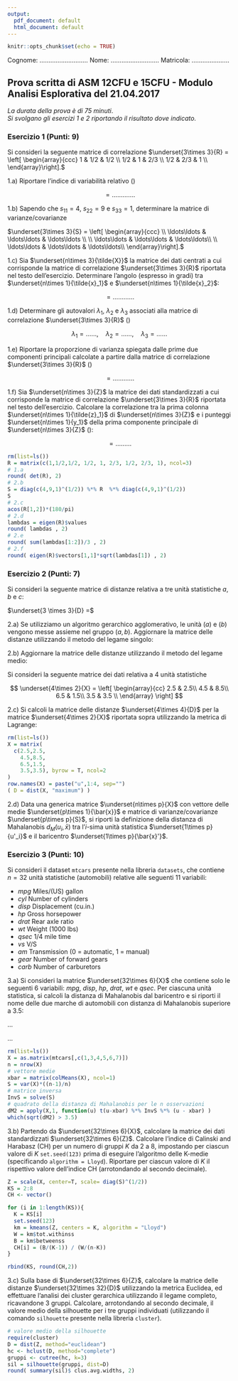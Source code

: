 ```yaml
---
output:
  pdf_document: default
  html_document: default
---
```


```r
knitr::opts_chunk$set(echo = TRUE)
```

Cognome: $\ldots\ldots\ldots\ldots\ldots\ldots\ldots\ldots\ldots$ Nome: $\ldots\ldots\ldots\ldots\ldots\ldots\ldots\ldots\ldots$ Matricola: $\ldots\ldots\ldots\ldots\ldots\ldots\ldots$ 


## Prova scritta di ASM 12CFU e 15CFU - Modulo Analisi Esplorativa del 21.04.2017

*La durata della prova è di 75 minuti*.\
*Si svolgano gli esercizi 1 e 2 riportando il risultato dove indicato.*


### Esercizio 1 (Punti: 9)

Si consideri la seguente matrice di correlazione $\underset{3\times 3}{R} = 
\left[
\begin{array}{ccc}
1 & 1/2 & 1/2 \\
1/2 & 1 & 2/3 \\
1/2 & 2/3 & 1 \\
\end{array}\right].$

1.a) Riportare l'indice di variabilità relativo (\underline{arrotondare al secondo decimale})  


$$=\ldots\ldots\ldots\ldots.$$
    
1.b) Sapendo che $s_{11}=4$, $s_{22}=9$ e $s_{33}=1$, determinare la matrice di varianze/covarianze

$\underset{3\times 3}{S} = 
\left[
\begin{array}{ccc}
\\
\ldots\ldots &  \ldots\ldots  &  \ldots\ldots \\
\\
\ldots\ldots &  \ldots\ldots  &  \ldots\ldots\\
\\
\ldots\ldots &  \ldots\ldots  &  \ldots\ldots\\
\end{array}\right].$

1.c) Sia $\underset{n\times 3}{\tilde{X}}$ la matrice dei dati centrati a cui corrisponde la matrice di correlazione $\underset{3\times 3}{R}$ riportata nel testo dell'esercizio. Determinare l'angolo (espresso in gradi) tra $\underset{n\times 1}{\tilde{x}_1}$ e $\underset{n\times 1}{\tilde{x}_2}$:

$$=\ldots\ldots\ldots\ldots$$ 

1.d) Determinare gli autovalori $\lambda_1$, $\lambda_2$ e $\lambda_3$ associati alla matrice di correlazione $\underset{3\times 3}{R}$  (\underline{arrotondare al secondo decimale})  

$$\lambda_1=\ldots\ldots, \quad \lambda_2=\ldots\ldots, \quad \lambda_3=\ldots\ldots$$

1.e) Riportare la proporzione di varianza spiegata dalle prime due componenti principali calcolate a partire dalla matrice di correlazione $\underset{3\times 3}{R}$   (\underline{arrotondare al secondo decimale})  

$$=\ldots\ldots\ldots\ldots$$

1.f) Sia $\underset{n\times 3}{Z}$ la matrice dei dati standardizzati a cui corrisponde la matrice di correlazione $\underset{3\times 3}{R}$ riportata nel testo dell'esercizio.
Calcolare la correlazione tra la prima colonna $\underset{n\times 1}{\tilde{z}_1}$ di $\underset{n\times 3}{Z}$ e i punteggi $\underset{n\times 1}{y_1}$ della prima componente principale di $\underset{n\times 3}{Z}$ (\underline{arrotondare al secondo decimale}): 

$$= \ldots\ldots\ldots$$

```r
rm(list=ls())
R = matrix(c(1,1/2,1/2, 1/2, 1, 2/3, 1/2, 2/3, 1), ncol=3)
# 1.a
round( det(R), 2)
# 2.b
S = diag(c(4,9,1)^(1/2)) %*% R  %*% diag(c(4,9,1)^(1/2))
S
# 2.c 
acos(R[1,2])*(180/pi)
# 2.d
lambdas = eigen(R)$values
round( lambdas , 2)
# 2.e
round( sum(lambdas[1:2])/3 , 2)
# 2.f
round( eigen(R)$vectors[1,1]*sqrt(lambdas[1]) , 2)
```

\newpage

### Esercizio 2 (Punti: 7)

Si consideri la seguente matrice di distanze relativa a tre unità statistiche $a$, $b$ e $c$: 

$\underset{3 \times 3}{D} =$\begin{tabular}{c|ccc}
 & (a) & (b) & (c)  \\
 \hline
(a)    & 0 \\
(b)     & 7 & 0 \\
(c)    & 6 & 5 & 0 \\
\end{tabular}

2.a) Se utilizziamo un algoritmo gerarchico agglomerativo, le unità $(a)$ e $(b)$ vengono messe assieme nel gruppo $(a,b)$. Aggiornare la matrice delle distanze utilizzando il metodo del legame singolo:

\begin{tabular}{c|cc}
 & (a,b) & (c)   \\
 \hline
(a,b)     & 0 \\
(c)    & $\ldots$ & 0 \\
\end{tabular}

2.b) Aggiornare la matrice delle distanze utilizzando il metodo del legame medio:

\begin{tabular}{c|cc}
 & (a,b) & (c)   \\
 \hline
(a,b)     & 0 \\
(c)    & $\ldots$ & 0 \\
\end{tabular}

\bigskip

\bigskip

Si consideri la seguente matrice dei dati relativa a 4 unità statistiche

$$
\underset{4\times 2}{X} = \left[
\begin{array}{cc}
2.5 & 2.5\\
4.5 & 8.5\\
6.5 & 1.5\\
3.5 & 3.5 \\
\end{array}
\right] 
$$

2.c) Si calcoli la matrice delle distanze $\underset{4\times 4}{D}$ per la matrice $\underset{4\times 2}{X}$ riportata sopra utilizzando la metrica di Lagrange:

\fbox{\parbox[b][8em][t]{1\textwidth}{ 
\bigskip
$
\underset{4\times 4}{D} = 
\left[
\begin{array}{cccc}
\smallskip
$\ldots$ & $\ldots$ & $\ldots$ & $\ldots$\\
\smallskip
$\ldots$ & $\ldots$ & $\ldots$ & $\ldots$\\
\smallskip
$\ldots$ & $\ldots$ & $\ldots$ & $\ldots$\\
\smallskip
$\ldots$ & $\ldots$ & $\ldots$ & $\ldots$
\smallskip
\end{array}
\right] 
$
}}

```r
rm(list=ls())
X = matrix(
  c(2.5,2.5,
    4.5,8.5,
    6.5,1.5,
    3.5,3.5), byrow = T, ncol=2
)
row.names(X) = paste("u",1:4, sep="")
( D = dist(X, "maximum") )
```


2.d) Data una generica matrice $\underset{n\times p}{X}$ con vettore delle medie $\underset{p\times 1}{\bar{x}}$ e matrice di varianze/covarianze $\underset{p\times p}{S}$, si riporti la definizione della distanza di Mahalanobis $d_{M}(u_i,\bar{x})$ tra l'$i$-sima unità statistica
 $\underset{1\times p}{u'_i}$ e il baricentro $\underset{1\times p}{\bar{x}'}$.

\fbox{\parbox[b][4em][t]{1\textwidth}{ 

\bigskip
$d_{M}(u_i,\bar{x}) = $
\bigskip

}}






\newpage

### Esercizio 3 (Punti: 10)


Si consideri il dataset `mtcars` presente nella libreria `datasets`, che contiene $n=32$ unità statistiche (automobili) relative alle seguenti $11$ variabili:

* *mpg* Miles/(US) gallon
* *cyl* Number of cylinders
* *disp* Displacement (cu.in.)
* *hp* Gross horsepower 
* *drat* Rear axle ratio
* *wt* Weight (1000 lbs)
* *qsec* 1/4 mile time
* *vs* V/S
* *am* Transmission (0 = automatic, 1 = manual)
* *gear* Number of forward gears
* *carb* Number of carburetors


3.a) Si consideri la matrice $\underset{32\times 6}{X}$ che contiene solo le seguenti 6 variabili: *mpg*, *disp*, *hp*, *drat*, *wt* e *qsec*. Per ciascuna unità statistica, si calcoli la distanza di Mahalanobis dal baricentro e si riporti il nome delle due marche di automobili con distanza di Mahalanobis superiore a $3.5$:


\bigskip
$\ldots$

\bigskip
$\ldots$

\bigskip




```r
rm(list=ls())
X = as.matrix(mtcars[,c(1,3,4,5,6,7)])
n = nrow(X)
# vettore medie
xbar = matrix(colMeans(X), ncol=1)
S = var(X)*((n-1)/n)
# matrice inversa
InvS = solve(S)
# quadrato della distanza di Mahalanobis per le n osservazioni
dM2 = apply(X,1, function(u) t(u-xbar) %*% InvS %*% (u - xbar) )
which(sqrt(dM2) > 3.5)
```




3.b) Partendo da $\underset{32\times 6}{X}$, calcolare la matrice dei dati standardizzati $\underset{32\times 6}{Z}$. 
Calcolare l’indice di Calinski and Harabasz (CH) per un numero di gruppi $K$ da 2 a 8, impostando per ciascun valore di $K$ `set.seed(123)` prima di eseguire l’algoritmo delle K-medie (specificando `algorithm = Lloyd`). Riportare per ciascun valore di $K$ il rispettivo valore dell’indice CH (arrotondando al secondo decimale). 

\bigskip

\begin{tabular}{c|cccccccc}
 $K$ & 2 & 3 & 4 & 5 & 6 & 7 & 8 \\
 \\
 Indice CH & $\ldots\ldots\ldots$ & $\ldots\ldots\ldots$ & $\ldots\ldots\ldots$ & $\ldots\ldots\ldots$ & $\ldots\ldots\ldots$ 
 & $\ldots\ldots\ldots$  & $\ldots\ldots\ldots$ \\
\end{tabular}

```r
Z = scale(X, center=T, scale= diag(S)^(1/2))
KS = 2:8
CH <- vector()

for (i in 1:length(KS)){
  K = KS[i]
  set.seed(123)
  km = kmeans(Z, centers = K, algorithm = "Lloyd")
  W = km$tot.withinss
  B = km$betweenss 
  CH[i] = (B/(K-1)) / (W/(n-K))
}

rbind(KS, round(CH,2))
```

\bigskip

3.c) Sulla base di $\underset{32\times 6}{Z}$, calcolare la matrice delle distanze $\underset{32\times 32}{D}$ utilizzando la metrica Euclidea, ed effettuare l'analisi dei cluster gerarchica utilizzando il legame completo, ricavandone 3 gruppi. 
Calcolare, arrotondando al secondo decimale, il valore medio della silhouette per i tre gruppi individuati (utilizzando il comando `silhouette` presente nella libreria `cluster`). 

```r
# valore medio della silhouette
require(cluster)
D = dist(Z, method="euclidean")
hc <- hclust(D, method="complete")
gruppi <- cutree(hc, k=3)
sil = silhouette(gruppi, dist=D)
round( summary(sil)$ clus.avg.widths, 2)
```


\bigskip

\begin{tabular}{c|c}
 & Valore medio della Silhouette\\
\hline
Gruppo 1 &  \\
&  \\
Gruppo 2 &  \\
&  \\
Gruppo 3 &  \\
&  \\
 \hline
\end{tabular}






